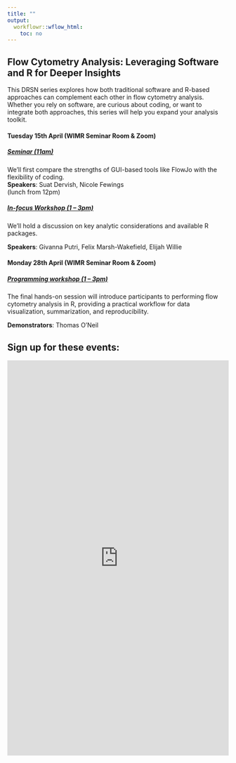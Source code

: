 ---
title: ""
output:
  workflowr::wflow_html:
    toc: no
---

## **Flow Cytometry Analysis**: Leveraging Software and R for Deeper Insights

This DRSN series explores how both traditional software and R-based approaches can complement each other in flow cytometry analysis. Whether you rely on software, are curious about coding, or want to integrate both approaches, this series will help you expand your analysis toolkit.

<wimr>  

#### **Tuesday 15th April** (WIMR Seminar Room & Zoom)

##### [Seminar (11am)](https://drthomasoneil.github.io/Digital-Research-Skills-Network/202504_Seminar.html)

We’ll first compare the strengths of GUI-based tools like FlowJo with the flexibility of coding.    
**Speakers**: Suat Dervish, Nicole Fewings    
(lunch from 12pm)

##### [In-focus Workshop (1 – 3pm)](https://drthomasoneil.github.io/Digital-Research-Skills-Network/202504_InFocus.html)

We’ll hold a discussion on key analytic considerations and available R packages. 

**Speakers**: Givanna Putri, Felix Marsh-Wakefield, Elijah Willie

#### **Monday 28th April** (WIMR Seminar Room & Zoom)

##### [Programming workshop (1 – 3pm)](https://drthomasoneil.github.io/Digital-Research-Skills-Network/202504_Workshop.html)

The final hands-on session will introduce participants to performing flow cytometry analysis in R, providing a practical workflow for data visualization, summarization, and reproducibility. 

**Demonstrators**: Thomas O’Neil

<wimr>

## Sign up for these events:    


<iframe width="900px" height="900px" src="https://forms.office.com/r/FKdfCd1iW1?embed=true" frameborder="0" marginwidth="0" marginheight="0" style="border: none; max-width:100%; max-height:100vh" allowfullscreen webkitallowfullscreen mozallowfullscreen msallowfullscreen> </iframe>
